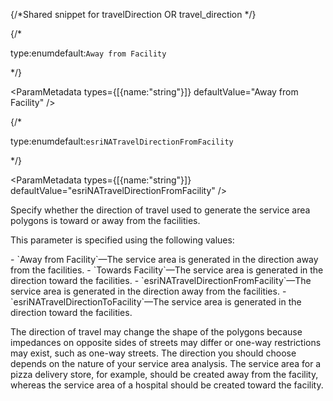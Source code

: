 {/*Shared snippet for travelDirection OR travel_direction */} 

<If c="requestType == 'job'">

{/* <p class="space-x-2"><span class="font-sm text-color-3">type:enum</span><span class="font-bold text-[#6d29cc]">default:`Away from Facility`</span></p> */}

<ParamMetadata types={[{name:"string"}]} defaultValue="Away from Facility" />

</If>

<If c="requestType == 'direct'">

{/* <p class="space-x-2"><span class="font-sm text-color-3">type:enum</span><span class="font-bold text-[#6d29cc]">default:`esriNATravelDirectionFromFacility`</span></p> */}

<ParamMetadata types={[{name:"string"}]} defaultValue="esriNATravelDirectionFromFacility" />

</If>

Specify whether the direction of travel used to generate the service area polygons is toward or away from the facilities.

This parameter is specified using the following values:

<If c="requestType == 'job'">
-   `Away from Facility`—The service area is generated in the direction away from the facilities.
-   `Towards Facility`—The service area is generated in the direction toward the facilities. 
</If>

<If c="requestType == 'direct'">
-   `esriNATravelDirectionFromFacility`—The service area is generated in the direction away from the facilities.
-   `esriNATravelDirectionToFacility`—The service area is generated in the direction toward the facilities.
</If>

The direction of travel may change the shape of the polygons because impedances on opposite sides of streets may differ or one-way restrictions may exist, such as one-way streets. The direction you should choose depends on the nature of your service area analysis. The service area for a pizza delivery store, for example, should be created away from the facility, whereas the service area of a hospital should be created toward the facility.